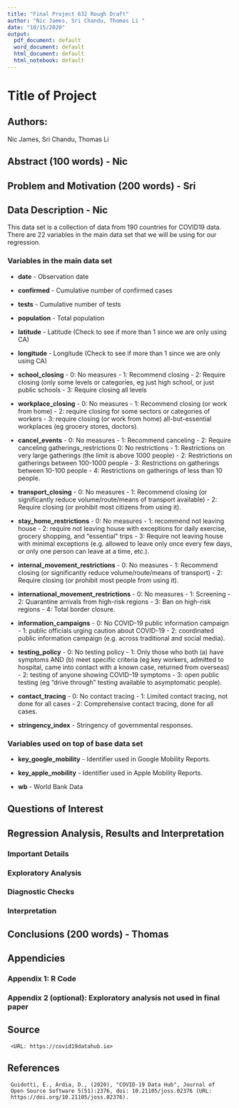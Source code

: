 ```yaml
---
title: "Final Project 632 Rough Draft"
author: "Nic James, Sri Chandu, Thomas Li "
date: "10/15/2020"
output:
  pdf_document: default
  word_document: default
  html_document: default
  html_notebook: default
---
```


# Title of Project

## Authors:

Nic James, Sri Chandu, Thomas Li

\pagebreak

## Abstract (100 words) - Nic



## Problem and Motivation (200 words) - Sri



## Data Description - Nic

This data set is a collection of data from 190 countries for COVID19 data. There are 22 variables in the main data set that we will be using for our regression.

### Variables in the main data set

* **date** -	Observation date

* **confirmed** - Cumulative number of confirmed cases

* **tests** - Cumulative number of tests

* **population** - Total population

* **latitude** - Latitude (Check to see if more than 1 since we are only using CA)

* **longitude** - Longitude (Check to see if more than 1 since we are only using CA)

* **school_closing** -	0: No measures - 1: Recommend closing - 2: Require closing (only some levels or categories, eg just high school, or just public schools - 3: Require closing all levels

* **workplace_closing** -	0: No measures - 1: Recommend closing (or work from home) - 2: require closing for some sectors or categories of workers - 3: require closing (or work from home) all-but-essential workplaces (eg grocery stores, doctors). 

* **cancel_events** -	0: No measures - 1: Recommend canceling - 2: Require canceling gatherings_restrictions	0: No restrictions - 1: Restrictions on very large gatherings (the limit is above 1000 people) - 2: Restrictions on gatherings between 100-1000 people - 3: Restrictions on gatherings between 10-100 people - 4: Restrictions on gatherings of less than 10 people.  

* **transport_closing** -	0: No measures - 1: Recommend closing (or significantly reduce volume/route/means of transport available) - 2: Require closing (or prohibit most citizens from using it). 

* **stay_home_restrictions** -	0: No measures - 1: recommend not leaving house - 2: require not leaving house with exceptions for daily exercise, grocery shopping, and “essential” trips - 3: Require not leaving house with minimal exceptions (e.g. allowed to leave only once every few days, or only one person can leave at a time, etc.).  

* **internal_movement_restrictions** -	0: No measures - 1: Recommend closing (or significantly reduce volume/route/means of transport) - 2: Require closing (or prohibit most people from using it).  

* **international_movement_restrictions** -	0: No measures - 1: Screening - 2: Quarantine arrivals from high-risk regions - 3: Ban on high-risk regions - 4: Total border closure.  

* **information_campaigns**	- 0: No COVID-19 public information campaign - 1: public officials urging caution about COVID-19 - 2: coordinated public information campaign (e.g. across traditional and social media).  

* **testing_policy** -	0: No testing policy - 1: Only those who both (a) have symptoms AND (b) meet specific criteria (eg key workers, admitted to hospital, came into contact with a known case, returned from overseas) - 2: testing of anyone showing COVID-19 symptoms - 3: open public testing (eg “drive through” testing available to asymptomatic people).  

* **contact_tracing** -	0: No contact tracing - 1: Limited contact tracing, not done for all cases - 2: Comprehensive contact tracing, done for all cases.  

* **stringency_index** -	Stringency of governmental responses.  

### Variables used on top of base data set

* **key_google_mobility** -	Identifier used in Google Mobility Reports.

* **key_apple_mobility** -	Identifier used in Apple Mobility Reports.

* **wb** - World Bank Data

## Questions of Interest



## Regression Analysis, Results and Interpretation

### Important Details



### Exploratory Analysis



### Diagnostic Checks



### Interpretation



## Conclusions (200 words) - Thomas



## Appendicies

### Appendix 1: R Code



### Appendix 2 (optional): Exploratory analysis not used in final paper



## Source

     <URL: https://covid19datahub.io>

## References

     Guidotti, E., Ardia, D., (2020), "COVID-19 Data Hub", Journal of
     Open Source Software 5(51):2376, doi: 10.21105/joss.02376 (URL:
     https://doi.org/10.21105/joss.02376).